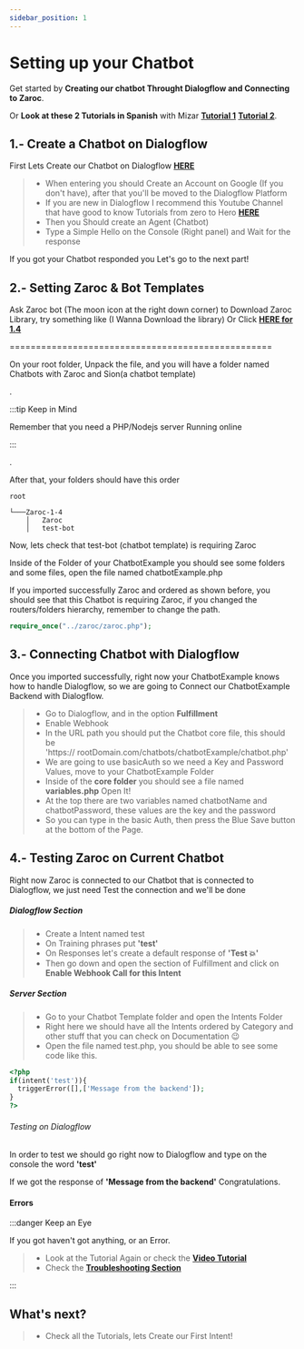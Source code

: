 ```yaml
---
sidebar_position: 1
---
```


# Setting up your Chatbot


Get started by **Creating our chatbot Throught Dialogflow and Connecting to Zaroc**.

Or **Look at these 2 Tutorials in Spanish** with Mizar **[Tutorial 1](https://www.youtube.com/watch?v=g1GOz8o-zzY&list=PLpVijIXbyeMO5OwECKbsIbGI1k2jvKnSX&index=21)**
**[Tutorial 2](https://www.youtube.com/watch?v=426Ltaeferk&list=PLpVijIXbyeMO5OwECKbsIbGI1k2jvKnSX&index=22)**.

## 1.- Create a Chatbot on Dialogflow

First Lets Create our Chatbot on Dialogflow [**HERE**](https://dialogflow.cloud.google.com/)

> - When entering you should Create an Account on Google (If you don't have), after that you'll be moved to the Dialogflow Platform
> - If you are new in Dialogflow I recommend this Youtube Channel that have good to know Tutorials from zero to Hero [**HERE**](https://www.youtube.com/@m1zar)
> - Then you Should create an Agent (Chatbot)
> - Type a Simple Hello on the Console (Right panel) and Wait for the response

If you got your Chatbot responded you Let's go to the next part!

## 2.- Setting Zaroc & Bot Templates

Ask Zaroc bot (The moon icon at the right down corner) to Download Zaroc Library, try something like (I Wanna Download the library)
Or Click [**HERE for 1.4**](https://drive.google.com/drive/folders/1sSO0tbUDtdGyeb741G1Oi3HUMnka7TDN?usp=sharing)


==================================================

On your root folder, Unpack the file, and you will have a folder named Chatbots with Zaroc and Sion(a chatbot template)

.

:::tip Keep in Mind

Remember that you need a PHP/Nodejs server Running online

:::

.

After that, your folders should have this order

```shell
root

└───Zaroc-1-4
    │   Zaroc
    │   test-bot
```

Now, lets check that test-bot (chatbot template) is requiring Zaroc

Inside of the Folder of your ChatbotExample you should see some folders and some files, open the file named chatbotExample.php

If you imported successfully Zaroc and ordered as shown before, you should see that this Chatbot is requiring Zaroc, if you changed the routers/folders hierarchy, remember to change the path.

<Tabs>
<TabItem value="php" label="PHP">

```php
require_once("../zaroc/zaroc.php");
```

</TabItem>
</Tabs>

## 3.- Connecting Chatbot with Dialogflow

Once you imported successfully, right now your ChatbotExample knows how to handle Dialogflow, so we are going to Connect our ChatbotExample Backend with Dialogflow.

> - Go to Dialogflow, and in the option **Fulfillment**
> - Enable Webhook
> - In the URL path you should put the Chatbot core file, this should be  
>   'https:// rootDomain.com/chatbots/chatbotExample/chatbot.php'
> - We are going to use basicAuth so we need a Key and Password Values, move to your ChatbotExample Folder
> - Inside of the **core folder** you should see a file named **variables.php** Open It!
> - At the top there are two variables named chatbotName and chatbotPassword, these values are the key and the password
> - So you can type in the basic Auth, then press the Blue Save button at the bottom of the Page.

## 4.- Testing Zaroc on Current Chatbot

Right now Zaroc is connected to our Chatbot that is connected to Dialogflow, we just need Test the connection and we'll be done

##### Dialogflow Section

> - Create a Intent named test
> - On Training phrases put **'test'**
> - On Responses let's create a default response of **'Test 💥'**
> - Then go down and open the section of Fulfillment and click on **Enable Webhook Call for this Intent**

##### Server Section

> - Go to your Chatbot Template folder and open the Intents Folder
> - Right here we should have all the Intents ordered by Category and other stuff that you can check on Documentation 😉
> - Open the file named test.php, you should be able to see some code like this.

<Tabs>
<TabItem value="php" label="PHP">

```php
<?php
if(intent('test')){
  triggerError([],['Message from the backend']);
}
?>
```

</TabItem>
</Tabs>

###### Testing on Dialogflow

In order to test we should go right now to Dialogflow and type on the console the word **'test'**

If we got the response of **'Message from the backend'** Congratulations.

#### Errors

:::danger Keep an Eye

If you got haven't got anything, or an Error.

> - Look at the Tutorial Again or check the [**Video Tutorial**](https://www.youtube.com/watch?v=426Ltaeferk&list=PLpVijIXbyeMO5OwECKbsIbGI1k2jvKnSX&index=22)
> - Check the [**Troubleshooting Section**](./../zaroc-advanced/troubleshooting)

:::

## What's next?

> - Check all the Tutorials, lets Create our First Intent!
